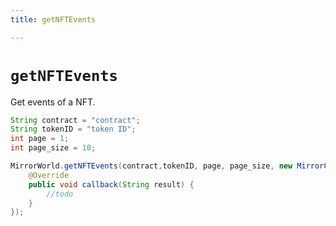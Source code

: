 ```yaml
---
title: getNFTEvents

---
```


# `getNFTEvents`
Get events of a NFT.

```java
String contract = "contract";
String tokenID = "token ID";
int page = 1;
int page_size = 10;

MirrorWorld.getNFTEvents(contract,tokenID, page, page_size, new MirrorCallback() {
    @Override
    public void callback(String result) {
        //todo
    }
});
```
